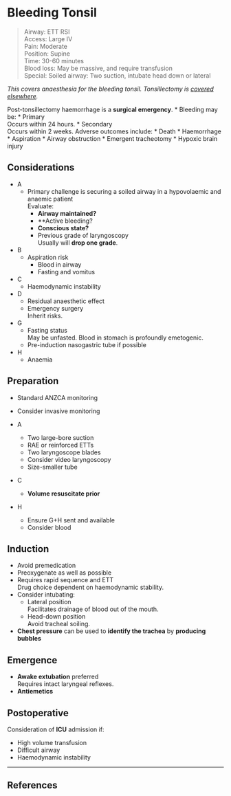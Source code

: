 # Bleeding Tonsil


>Airway: ETT RSI<br>
>Access: Large IV <br>
>Pain: Moderate <br>
>Position: Supine <br>
>Time: 30-60 minutes <br>
>Blood loss: May be massive, and require transfusion <br>
>Special: Soiled airway: Two suction, intubate head down or lateral <br>

*This covers anaesthesia for the bleeding tonsil. Tonsillectomy is [covered elsewhere](/anaesthesia/ent/tonsillectomy.md).*

Post-tonsillectomy haemorrhage is a **surgical emergency**.
* Bleeding may be:
	* Primary\
	Occurs within 24 hours.
	* Secondary\
	Occurs within 2 weeks.
Adverse outcomes include:
	* Death
		* Haemorrhage
		* Aspiration
		* Airway obstruction
	* Emergent tracheotomy
	* Hypoxic brain injury

## Considerations

* A
	* Primary challenge is securing a soiled airway in a hypovolaemic and anaemic patient\
	Evaluate:
		* **Airway maintained?**
		* **Active bleeding?
		* **Conscious state?**
		* Previous grade of laryngoscopy\
		Usually will **drop one grade**.
* B
	* Aspiration risk
		* Blood in airway
		* Fasting and vomitus
* C
	* Haemodynamic instability
* D
	* Residual anaesthetic effect
	* Emergency surgery\
	Inherit risks.
* G
	* Fasting status\
	May be unfasted. Blood in stomach is profoundly emetogenic.
	* Pre-induction nasogastric tube if possible
* H
	* Anaemia

## Preparation

* Standard ANZCA monitoring
* Consider invasive monitoring


* A
	* Two large-bore suction
	* RAE or reinforced ETTs
	* Two laryngoscope blades
	* Consider video laryngoscopy
	* Size-smaller tube
* C
	* **Volume resuscitate prior**
* H
	* Ensure G+H sent and available
	* Consider blood


## Induction

* Avoid premedication
* Preoxygenate as well as possible
* Requires rapid sequence and ETT\
Drug choice dependent on haemodynamic stability.
* Consider intubating:
	* Lateral position\
	Facilitates drainage of blood out of the mouth.
	* Head-down position\
	Avoid tracheal soiling.
* **Chest pressure** can be used to **identify the trachea** by **producing bubbles**

## Emergence

* **Awake extubation** preferred\
Requires intact laryngeal reflexes.
* **Antiemetics**

## Postoperative

Consideration of **ICU** admission if:

* High volume transfusion
* Difficult airway
* Haemodynamic instability


---

## References

